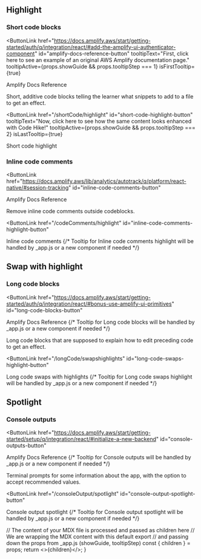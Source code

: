 
## Highlight

### Short code blocks

<ButtonLink
  href="https://docs.amplify.aws/start/getting-started/auth/q/integration/react/#add-the-amplify-ui-authenticator-component"
  id="amplify-docs-reference-button"
  tooltipText="First, click here to see an example of an original AWS Amplify documentation page."
  tooltipActive={props.showGuide && props.tooltipStep === 1}
  isFirstTooltip={true}
>
  Amplify Docs Reference
</ButtonLink>

Short, additive code blocks telling the learner what snippets to add to a file to get an effect.

<ButtonLink
  href="/shortCode/highlight"
  id="short-code-highlight-button"
  tooltipText="Now, click here to see how the same content looks enhanced with Code Hike!"
  tooltipActive={props.showGuide && props.tooltipStep === 2}
  isLastTooltip={true}
>
  Short code highlight
</ButtonLink>

### Inline code comments

<ButtonLink
  href="https://docs.amplify.aws/lib/analytics/autotrack/q/platform/react-native/#session-tracking"
  id="inline-code-comments-button"
>
  Amplify Docs Reference
</ButtonLink>

Remove inline code comments outside codeblocks.

<ButtonLink
  href="/codeComments/highlight"
  id="inline-code-comments-highlight-button"
>
  Inline code comments
</ButtonLink>
{/* Tooltip for Inline code comments highlight will be handled by _app.js or a new component if needed */}

## Swap with highlight

### Long code blocks

<ButtonLink
  href="https://docs.amplify.aws/start/getting-started/auth/q/integration/react/#bonus-use-amplify-ui-primitives"
  id="long-code-blocks-button"
>
  Amplify Docs Reference
</ButtonLink>
{/* Tooltip for Long code blocks will be handled by _app.js or a new component if needed */}

Long code blocks that are supposed to explain how to edit preceding code to get an effect.

<ButtonLink
  href="/longCode/swapshighlights"
  id="long-code-swaps-highlight-button"
>
  Long code swaps with highlights
</ButtonLink>
{/* Tooltip for Long code swaps highlight will be handled by _app.js or a new component if needed */}

## Spotlight

### Console outputs

<ButtonLink
  href="https://docs.amplify.aws/start/getting-started/setup/q/integration/react/#initialize-a-new-backend"
  id="console-outputs-button"
>
  Amplify Docs Reference
</ButtonLink>
{/* Tooltip for Console outputs will be handled by _app.js or a new component if needed */}

Terminal prompts for some information about the app, with the option to accept recommended values.

<ButtonLink
  href="/consoleOutput/spotlight"
  id="console-output-spotlight-button"
>
  Console output spotlight
</ButtonLink>
{/* Tooltip for Console output spotlight will be handled by _app.js or a new component if needed */}

<div style={{ height: 999 }} />

  // The content of your MDX file is processed and passed as children here
  // We are wrapping the MDX content with this default export
  // and passing down the props from _app.js (showGuide, tooltipStep)
  const { children } = props;
  return <>{children}</>;
}
